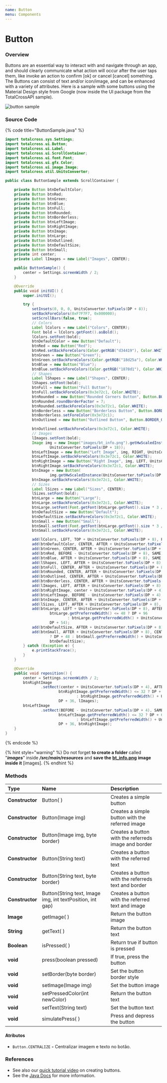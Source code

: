 ```yaml
---
name: Button
menu: Components
---
```


# Button

### Overview

Buttons are an essential way to interact with and navigate through an app, and should clearly communicate what action will occur after the user taps them, like invoke an action to confirm \[ok\] or cancel \[cancel\] something. The Buttons can consist of text and/or icon/image, and can be enhanced with a variety of attributes. Here is a sample with some buttons using the Material Design style from Google \(now inside the UI package from the TotalCrossAPI sample\).

![button sample](./assets/buttons-sample.gif)

### Source Code

{% code title="ButtonSample.java" %}

```java
import totalcross.sys.Settings;
import totalcross.ui.Button;
import totalcross.ui.Label;
import totalcross.ui.ScrollContainer;
import totalcross.ui.font.Font;
import totalcross.ui.gfx.Color;
import totalcross.ui.image.Image;
import totalcross.util.UnitsConverter;

public class ButtonSample extends ScrollContainer {

	private Button btnDefaultColor;
	private Button btnRed;
	private Button btnGreen;
	private Button btnBlue;
	private Button btnFull;
	private Button btnRounded;
	private Button btnBorderless;
	private Button btnLeftImage;
	private Button btnRightImage;
	private Button btnImage;
	private Button btnLarge;
	private Button btnOutlined;
	private Button btnDefaultSize;
	private Button btnSmall;
	private int center;
	private Label lImages = new Label("Images", CENTER);

	public ButtonSample() {
		center = Settings.screenWidth / 2;
	}

	@Override
	public void initUI() {
		super.initUI();

		try {
			setInsets(0, 0, 0, UnitsConverter.toPixels(DP + 8));
			setBackForeColors(0xF7F7F7, 0x000000);
			setScrollBars(false, true);
			// Colors
			Label lColors = new Label("Colors", CENTER);
			Font bold = lColors.getFont().asBold();
			lColors.setFont(bold);
			btnDefaultColor = new Button("Default");
			btnRed = new Button("Red");
			btnRed.setBackForeColors(Color.getRGB("d34419"), Color.WHITE);
			btnGreen = new Button("Green");
			btnGreen.setBackForeColors(Color.getRGB("18d25a"), Color.WHITE);
			btnBlue = new Button("Blue");
			btnBlue.setBackForeColors(Color.getRGB("1878d1"), Color.WHITE);
			// Shapes
			Label lShapes = new Label("Shapes", CENTER);
			lShapes.setFont(bold);
			btnFull = new Button("Full Button");
			btnFull.setBackForeColors(0x3e72c1, Color.WHITE);
			btnRounded = new Button("Rounded Corners Button", Button.BORDER_ROUND);
			btnRounded.roundBorderFactor = 7;
			btnRounded.setBackForeColors(0x3e72c1, Color.WHITE);
			btnBorderless = new Button("Borderless Button", Button.BORDER_NONE);
			btnBorderless.setForeColor(0x3e72c1);
			btnOutlined = new Button("Outlined Button", Button.BORDER_OUTLINED);

			btnOutlined.setBackForeColors(0x3e72c1, Color.WHITE);
			// Images
			lImages.setFont(bold);
			Image img = new Image("images/bt_info.png").getHwScaledInstance(UnitsConverter.toPixels(DP + 18),
					UnitsConverter.toPixels(DP + 18));
			btnLeftImage = new Button("Left Image", img, RIGHT, UnitsConverter.toPixels(DP + 8));
			btnLeftImage.setBackForeColors(0x3e72c1, Color.WHITE);
			btnRightImage = new Button("Right Image", img, LEFT, UnitsConverter.toPixels(DP + 8));
			btnRightImage.setBackForeColors(0x3e72c1, Color.WHITE);
			btnImage = new Button(
					img.getHwScaledInstance(UnitsConverter.toPixels(DP + 24), UnitsConverter.toPixels(DP + 24)));
			btnImage.setBackForeColors(0x3e72c1, Color.WHITE);
			// Sizes
			Label lSizes = new Label("Sizes", CENTER);
			lSizes.setFont(bold);
			btnLarge = new Button("Large");
			btnLarge.setBackForeColors(0x3e72c1, Color.WHITE);
			btnLarge.setFont(Font.getFont(btnLarge.getFont().size * 3 / 2));
			btnDefaultSize = new Button("Default");
			btnDefaultSize.setBackForeColors(0x3e72c1, Color.WHITE);
			btnSmall = new Button("Small");
			btnSmall.setFont(Font.getFont(btnLarge.getFont().size * 3 / 4));
			btnSmall.setBackForeColors(0x3e72c1, Color.WHITE);

			add(lColors, LEFT, TOP + UnitsConverter.toPixels(DP + 8), FILL, DP + 36);
			add(btnDefaultColor, CENTER, AFTER + UnitsConverter.toPixels(DP + 8));
			add(btnGreen, CENTER, AFTER + UnitsConverter.toPixels(DP + 8));
			add(btnRed, BEFORE - UnitsConverter.toPixels(DP + 8), SAME);
			add(btnBlue, AFTER + UnitsConverter.toPixels(DP + 8), SAME, btnGreen);
			add(lShapes, LEFT, AFTER + UnitsConverter.toPixels(DP + 8), FILL, DP + 36);
			add(btnFull, CENTER, AFTER + UnitsConverter.toPixels(DP + 8), PARENTSIZE + 95, PREFERRED);
			add(btnRounded, CENTER, AFTER + UnitsConverter.toPixels(DP + 8), PARENTSIZE + 95, PREFERRED);
			add(btnOutlined, CENTER, AFTER + UnitsConverter.toPixels(DP + 8));
			add(btnBorderless, CENTER, AFTER + UnitsConverter.toPixels(DP + 8));
			add(lImages, LEFT, AFTER + UnitsConverter.toPixels(DP + 8), FILL, DP + 36);
			add(btnRightImage, center + UnitsConverter.toPixels(DP + 4), AFTER + UnitsConverter.toPixels(DP + 8));
			add(btnLeftImage, BEFORE - UnitsConverter.toPixels(DP + 4), SAME);
			add(btnImage, CENTER, AFTER + UnitsConverter.toPixels(DP + 8));
			add(lSizes, LEFT, AFTER + UnitsConverter.toPixels(DP + 8), FILL, DP + 36);
			add(btnLarge, LEFT + UnitsConverter.toPixels(DP + 8), AFTER + UnitsConverter.toPixels(DP + 8),
					btnLarge.getPreferredWidth() <= 48 ? DP + 96
							: btnLarge.getPreferredWidth() + UnitsConverter.toPixels(DP + 48),
					DP + 54);
			add(btnDefaultSize, AFTER + UnitsConverter.toPixels(DP + 8), CENTER_OF);
			add(btnSmall, AFTER + UnitsConverter.toPixels(DP + 8), CENTER_OF, btnSmall.getPreferredWidth() <= 24
					? DP + 48 : btnSmall.getPreferredWidth() + UnitsConverter.toPixels(DP + 24), DP + 27,
					btnDefaultSize);
		} catch (Exception e) {
			e.printStackTrace();
		}
	}

	@Override
	public void reposition() {
		center = Settings.screenWidth / 2;
		btnRightImage
				.setRect(center + UnitsConverter.toPixels(DP + 4), AFTER + UnitsConverter.toPixels(DP + 8),
						btnRightImage.getPreferredWidth() <= 32 ? DP + 64
								: btnRightImage.getPreferredWidth() + UnitsConverter.toPixels(DP + 32),
						DP + 36, lImages);
		btnLeftImage
				.setRect(BEFORE - UnitsConverter.toPixels(DP + 4), SAME,
						btnLeftImage.getPreferredWidth() <= 32 ? DP + 64
								: btnLeftImage.getPreferredWidth() + UnitsConverter.toPixels(DP + 32),
						DP + 36, btnRightImage);
	}
}
```

{% endcode %}

{% hint style="warning" %}
Do not forget **to create a folder** called "_**images**_" inside _**/src/main/resources**_ and **save the** [**bt_info.png**](https://github.com/TotalCross/TCSample/blob/master/src/main/resources/images/bt_info.png) **image inside it** \[images\].
{% endhint %}

### Methods

| Type            | Name                                                        | Description                                          |
| :-------------- | :---------------------------------------------------------- | :--------------------------------------------------- |
| **Constructor** | Button\( \)                                                 | Creates a simple button                              |
| **Constructor** | Button\(Image img\)                                         | Creates a simple button with the referred image      |
| **Constructor** | Button\(Image img, byte border\)                            | Creates a button with the referreds image and border |
| **Constructor** | Button\(String text\)                                       | Creates a button with the referred text              |
| **Constructor** | Button\(String text, byte border\)                          | Creates a button with the referreds text and border  |
| **Constructor** | Button\(String text, Image img, int textPosition, int gap\) | Creates a button with the referred text and image    |
| **Image**       | getImage\( \)                                               | Return the button image                              |
| **String**      | getText\( \)                                                | Return the button text                               |
| **Boolean**     | isPressed\( \)                                              | Return true if button is pressed                     |
| **void**        | press\(boolean pressed\)                                    | If true, press the button                            |
| **void**        | setBorder\(byte border\)                                    | Set the button border style                          |
| **void**        | setImage\(Image img\)                                       | Set the button image                                 |
| **void**        | setPressedColor\(int newColor\)                             | Return the button text                               |
| **void**        | setText\(String text\)                                      | Set the button text                                  |
| **void**        | simulatePress\( \)                                          | Press and depress the button                         |

#### **Atributos**

- `Button.CENTRALIZE` **-** Centralizar imagem e texto no botão.

### **References**

- See also our [quick tutorial video](https://www.youtube.com/watch?v=xjqd3g1IYco) on creating buttons.
- See the [Java Docs](https://rs.totalcross.com/doc/totalcross/ui/Button.html) for more information.
